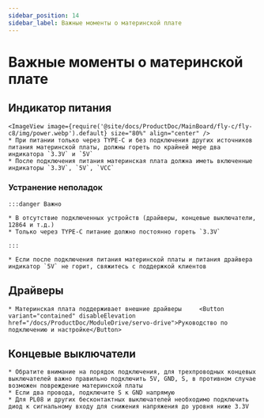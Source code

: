 ```yaml
---
sidebar_position: 14
sidebar_label: Важные моменты о материнской плате
---
```








# Важные моменты о материнской плате

## Индикатор питания
    <ImageView image={require('@site/docs/ProductDoc/MainBoard/fly-c/fly-c8/img/power.webp').default} size="80%" align="center" />
    * При питании только через TYPE-C и без подключения других источников питания материнской платы, должны гореть по крайней мере два индикатора `3.3V` и `5V`
    * После подключения питания материнская плата должна иметь включенные индикаторы `3.3V`, `5V`, `VCC`

### Устранение неполадок


    :::danger Важно

    * В отсутствие подключенных устройств (драйверы, концевые выключатели, 12864 и т.д.)
    * Только через TYPE-C питание должно постоянно гореть `3.3V`

    :::

    * Если после подключения питания материнской платы и питания драйвера индикатор `5V` не горит, свяжитесь с поддержкой клиентов

## Драйверы

    * Материнская плата поддерживает внешние драйверы     <Button variant="contained" disableElevation href="/docs/ProductDoc/ModuleDrive/servo-drive">Руководство по подключению и настройке</Button>

## Концевые выключатели

    * Обратите внимание на порядок подключения, для трехпроводных концевых выключателей важно правильно подключить 5V, GND, S, в противном случае возможен повреждение материнской платы
    * Если два провода, подключите S к GND напрямую
    * Для PL08 и других бесконтактных выключателей необходимо подключить диод к сигнальному входу для снижения напряжения до уровня ниже 3.3V

